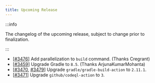 ```yaml
---
title: Upcoming Release
---
```


:::info

The changelog of the upcoming release, subject to change prior to finalization.

:::

- [[#3476](https://github.com/iBotPeaches/Apktool/pull/3476)] Add parallelization to `build` command. (Thanks Cregrant)
- [[#3459](https://github.com/iBotPeaches/Apktool/pull/3459)] Upgrade Gradle to `8.5`. (Thanks ArjunaKumarMohanta)
- [[#3470](https://github.com/iBotPeaches/Apktool/pull/3470), [#3479](https://github.com/iBotPeaches/Apktool/pull/3479)] Upgrade `gradle/gradle-build-action` to `2.11.1`.
- [[#3471](https://github.com/iBotPeaches/Apktool/pull/3471)] Upgrade `github/codeql-action` to `3`.
